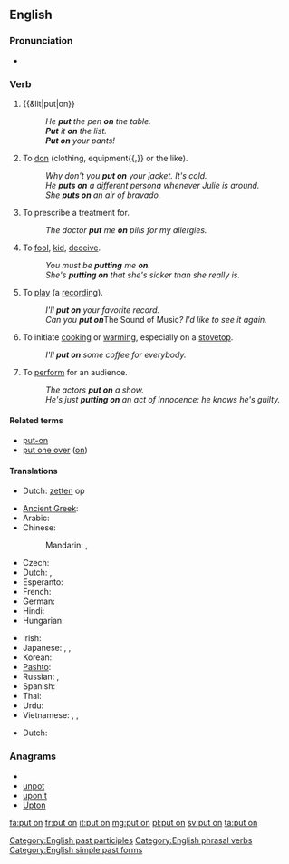 ==English==

===Pronunciation===
* {{audio|En-uk-to put on.ogg|Audio (UK)}}

===Verb===
{{en-verb|inf=to [[put]] [[on]]|puts on|putting on|put on}} {{transitive}}

# {{&lit|put|on}}
#: ''He '''put''' the pen '''on''' the table.''
#: '''''Put''' it '''on''' the list.''
#: '''''Put on''' your pants!''<!--usex with one object-->
# To [[don]] (clothing, equipment{{,}} or the like).
#: ''Why don't you '''put on''' your jacket. It's cold.''
#: ''He '''puts on''' a different persona whenever Julie is around.''
#: ''She '''puts on''' an air of bravado.''
# To prescribe a treatment for.
#: ''The doctor '''put''' me '''on''' pills for my allergies.''
# To [[fool]], [[kid]], [[deceive]].
#: ''You must be '''putting''' me '''on'''.''
#: ''She's '''putting on''' that she's sicker than she really is.''
# To [[play]] (a [[recording]]).
#: ''I'll '''put on''' your favorite record.''
#: ''Can you '''put on''' ''The Sound of Music''? I'd like to see it again.''
# To initiate [[cook]]ing or [[warm]]ing, especially on a [[stovetop]].
#: ''I'll '''put on''' some coffee for everybody.''
# To [[perform]] for an audience.
#: ''The actors '''put on''' a show.''
#: ''He's just '''putting on''' an act of innocence: he knows he's guilty.''

====Related terms====
* [[put-on]]
* [[put one over]] ([[on]])

====Translations====
{{trans-top|to place upon}}
* Dutch: [[zetten]] op
{{trans-mid}}
{{trans-bottom}}

{{trans-top|to don clothing}}
* [[Ancient Greek]]: {{tø|grc|ἕννυμι|tr=hennumi|sc=polytonic}}
* Arabic: {{t-|ar|لبس|tr=lábisa}}
* Chinese:
*: Mandarin: {{t|cmn|穿上|tr=chuānshang|sc=Hani}}, {{t-|cmn|穿|tr=chuān|sc=Hani}}
* Czech: {{t-|cs|obléct}}
* Dutch: {{t+|nl|aantrekken}}, {{t+|nl|aandoen}}
* Esperanto: {{t-|eo|surmeti|xs=Esperanto}}
* French: {{t+|fr|mettre}}
* German: {{t+|de|anziehen}}
* Hindi: {{t|hi|पहनना|tr=pahannā|sc=Deva}}
* Hungarian: {{t|hu|felvesz}}
{{trans-mid}}
* Irish: {{t-|ga|cuir ar|xs=Irish}}
* Japanese: {{t+|ja|着る|tr=[[きる]], kiru}}, {{t|ja|履く|tr=[[はく]], haku}}, {{t-|ja|[[被る]]|tr=[[かぶる]], kaburu}}
* Korean: {{t|ko|입다|tr=ipda|sc=Kore}}
* [[Pashto]]: {{t-|ps|اغوستل|tr=aγustəl|sc=ps-Arab|xs=Pashto}}
* Russian: {{qualifier|imperfective}} {{t+|ru|надевать|tr=nadevát'}}, {{qualifier|perfective}} {{t+|ru|надеть|tr=nadét'}}
* Spanish: {{t-|es|ponerse}}
* Thai: {{t|th|ใส่|tr=sai|sc=Thai}}
* Urdu: {{t|ur|پہننا|tr=pahannā|sc=ur-Arab}}
* Vietnamese: {{t|vi|mặc vào}}, {{qualifier|spectacles, earrings, etc.}} {{t|vi|đeo vào}}, {{qualifier|shoes}} {{t|vi|đi vào}}
{{trans-bottom}}

{{trans-top|to play recorded music}}
* Dutch: {{t-|nl|opzetten}}
{{trans-mid}}
{{trans-bottom}}

===Anagrams===
* {{alphagram|noptu}}
* [[unpot#English|unpot]]
* [[upon't#English|upon't]]
* [[Upton#English|Upton]]

[[Category:English past participles]]
[[Category:English phrasal verbs]]
[[Category:English simple past forms]]

[[fa:put on]]
[[fr:put on]]
[[it:put on]]
[[mg:put on]]
[[pl:put on]]
[[sv:put on]]
[[ta:put on]]